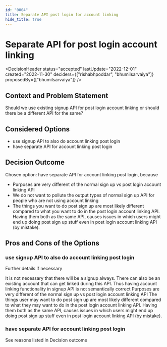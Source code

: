 ```yaml
---
id: "0004"
title: Separate API post login for account linking
hide_title: true
---
```



# Separate API for post login account linking

<DecisionHeader status="accepted" lastUpdate="2022-12-01" created="2022-11-30" deciders={["rishabhpoddar", "bhumilsarvaiya"]} proposedBy={["bhumilsarvaiya"]} />

## Context and Problem Statement

Should we use existing signup API for post login account linking or should there be a different API for the same?

## Considered Options

* use signup API to also do account linking post login
* have separate API for account linking post login


## Decision Outcome

Chosen option: have separate API for account linking post login, because

* Purposes are very different of the normal sign up vs post login account linking API
* We do not want to pollute the output types of normal sign up API for people who are not using account linking
* The things you want to do post sign up are most likely different compared to what you want to do in the post login account linking API. Having them both as the same API, causes issues in which users might end up doing post sign up stuff even in post login account linking API (by mistake).




## Pros and Cons of the Options

### use signup API to also do account linking post login

Further details if necessary

<ArgumentCon> It is not necessary that there will be a signup always. There can also be an existing account that can get linked during this API. Thus having account linking functionality in signup API is not semantically correct </ArgumentCon>
<ArgumentCon> Purposes are very different of the normal sign up vs post login account linking API </ArgumentCon>
<ArgumentCon> The things user may want to do post sign up are most likely different compared to what they may want to do in the post login account linking API. Having them both as the same API, causes issues in which users might end up doing post sign up stuff even in post login account linking API (by mistake).  </ArgumentCon> 

### have separate API for account linking post login

See reasons listed in Decision outcome